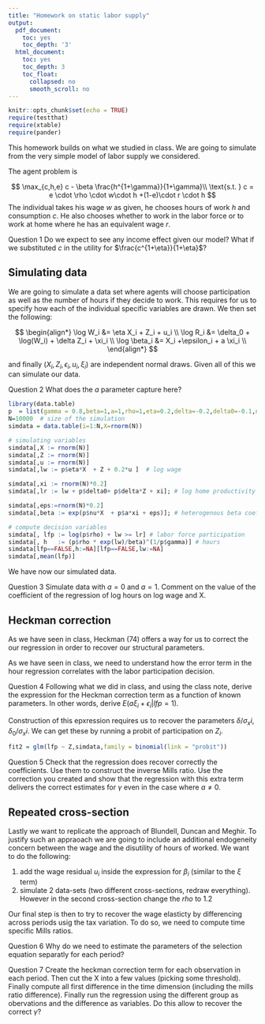 ```yaml
---
title: "Homework on static labor supply"
output:
  pdf_document:
    toc: yes
    toc_depth: '3'
  html_document:
    toc: yes
    toc_depth: 3
    toc_float:
      collapsed: no
      smooth_scroll: no
---
```


```r
knitr::opts_chunk$set(echo = TRUE)
require(testthat)
require(xtable)
require(pander)
```

This homework builds on what we studied in class. We are going to simulate from the very simple model of labor supply we considered.

The agent problem is

$$
\max_{c,h,e} c - \beta \frac{h^{1+\gamma}}{1+\gamma}\\
\text{s.t. } c = e \cdot \rho \cdot w\cdot h +(1-e)\cdot r \cdot  h
$$
The individual takes his wage $w$ as given, he chooses hours of work $h$ and consumption $c$. He also chooses whether to work in the labor force or to work at home where he has an equivalent wage $r$.

<span class="label label-success">Question 1</span> Do we expect to see any income effect given our model? What if we substituted $c$ in the utility for $\frac{c^{1+\eta}}{1+\eta}$?

## Simulating data

We are going to simulate a data set where agents will choose participation as well as the number of hours if they decide to work. This requires for us to specify how each of the individual specific variables are drawn. We then set the following:

$$
\begin{align*}
\log W_i     &= \eta X_i + Z_i + u_i  \\
\log R_i     &= \delta_0 + \log(W_i) + \delta Z_i + \xi_i \\
\log \beta_i &= X_i +\epsilon_i +  a \xi_i   \\
\end{align*}
$$

and finally $(X_i,Z_i,\epsilon_i,u_i,\xi_i)$ are independent normal draws. Given all of this we can simulate our data. 

<span class="label label-success">Question 2</span> What does the $a$ parameter capture here?

```r
library(data.table)
p  = list(gamma = 0.8,beta=1,a=1,rho=1,eta=0.2,delta=-0.2,delta0=-0.1,nu=0.5) # parameters
N=10000  # size of the simulation
simdata = data.table(i=1:N,X=rnorm(N))

# simulating variables
simdata[,X := rnorm(N)]
simdata[,Z := rnorm(N)]
simdata[,u := rnorm(N)]
simdata[,lw := p$eta*X  + Z + 0.2*u ]  # log wage

simdata[,xi := rnorm(N)*0.2]
simdata[,lr := lw + p$delta0+ p$delta*Z + xi]; # log home productivity

simdata[,eps:=rnorm(N)*0.2]
simdata[,beta := exp(p$nu*X  + p$a*xi + eps)]; # heterogenous beta coefficient

# compute decision variables
simdata[, lfp := log(p$rho) + lw >= lr] # labor force participation
simdata[, h   := (p$rho * exp(lw)/beta)^(1/p$gamma)] # hours
simdata[lfp==FALSE,h:=NA][lfp==FALSE,lw:=NA]
simdata[,mean(lfp)]
```

We have now our simulated data. 

<span class="label label-success">Question 3</span> Simulate data with $a=0$ and $a=1$. Comment on the value of the coefficient of the regression of log hours on log wage and X.




## Heckman correction

As we have seen in class, Heckman (74) offers a way for us to correct the our regression in order to recover our structural parameters. 

As we have seen in class, we need to understand how the error term in the hour regression correlates with the labor participation decision. 

<span class="label label-success">Question 4</span> Following what we did in class, and using the class note, derive the expression for the Heckman correction term as a function of known parameters. In other words, derive $E( a \xi_i + \epsilon_i | lfp=1)$.

Construction of this epxression requires us to recover the parameters $\delta/\sigma_xi,\delta_0/\sigma_xi$. We can get these by running a probit of participation on $Z_i$. 

```r
fit2 = glm(lfp ~ Z,simdata,family = binomial(link = "probit"))
```

<span class="label label-success">Question 5</span> Check that the regression does recover correctly the coefficients. Use them to construct the inverse Mills ratio. Use the correction you created and show that the regression with this extra term delivers the correct estimates for $\gamma$ even in the case where $a\neq 0$.

## Repeated cross-section

Lastly we want to replicate the approach of Blundell, Duncan and Meghir. To justify such an appraoach we are going to include an additional endogeneity concern between the wage and the disutility of hours of worked. We want to do the following:

 1. add the wage residual $u_i$ inside the expression for $\beta_i$ (similar to the $\xi$ term)
 2. simulate 2 data-sets (two different cross-sections, redraw everything). However in the second cross-section change the $rho$ to 1.2

Our final step is then to try to recover the wage elasticty by differencing across periods usig the tax variation. To do so, we need to compute time specific Mills ratios. 

<span class="label label-success">Question 6</span> Why do we need to estimate the parameters of the selection equation separatly for each period? 

<span class="label label-success">Question 7</span> Create the heckman correction term for each observation in each period. Then cut the X into a few values (picking some threshold). Finally compute all first difference in the time dimension (including the mills ratio difference). Finally run the regression using the different group as obervations and the difference as variables. Do this allow to recover the correct $\gamma$?






